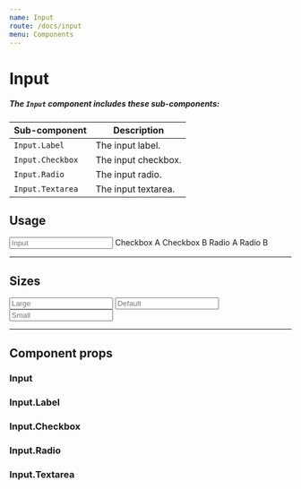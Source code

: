 ```yaml
---
name: Input
route: /docs/input
menu: Components
---
```



# Input

##### The `Input` component includes these sub-components:
| Sub-component | Description |
|-|-|
| `Input.Label` | The input label. |
| `Input.Checkbox` | The input checkbox. |
| `Input.Radio` | The input radio. |
| `Input.Textarea` | The input textarea. |

## Usage
<Playground>
  <Margin>
    <Input placeholder="Input" />
  </Margin>
  <Margin>
    <Input.Textarea placeholder="Textarea" />
  </Margin>
  <Margin>
    <Input.Label>
      <Input.Checkbox defaultChecked /> Checkbox A
    </Input.Label>
    <Input.Label>
      <Input.Checkbox /> Checkbox B
    </Input.Label>
  </Margin>
  <Input.Label>
    <Input.Radio name="radio1" defaultChecked /> Radio A
  </Input.Label>
  <Input.Label>
    <Input.Radio name="radio1" /> Radio B
  </Input.Label>
</Playground>

---

## Sizes
<Playground>
  <Margin>
    <Input size="large" placeholder="Large" />
  </Margin>
  <Margin>
    <Input placeholder="Default" />
  </Margin>
  <Margin>
    <Input size="small" placeholder="Small" />
  </Margin>
</Playground>

---

## Component props
### Input
<PropsTable of={Input} />

### Input.Label
<PropsTable of={Input.Label} />

### Input.Checkbox
<PropsTable of={Input.Checkbox} />

### Input.Radio
<PropsTable of={Input.Radio} />

### Input.Textarea
<PropsTable of={Input.Textarea} />

